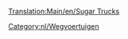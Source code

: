 [[Translation:Main/en/Sugar Trucks]]
{{nl/Wegvoertuig|name=MightyMover Suikertruck
|img=MightyMover_Sugar.gif
|price=£4.844 (€ 9.658)
|speed=30 mph (48 km/h)
|annual=£421 (€ 848)
|designed=1935
|life=15
|capacity=17 ton suiker
}}
{{nl/Wegvoertuig|name=Powernaught Suikertruck
|img=Powernaught_Sugar.gif
|price=£6.086 (€ 12.136)
|speed=55 mph (88 km/h)
|annual=£794 (€ 1.584)
|designed=1974
|life=15
|capacity=19 ton suiker
}}
{{nl/Wegvoertuig|name=Wizzowow Suikertruck
|img=Wizzowow_Sugar.gif
|price=£6.490 (€ 12.980) 
|speed=70 mph (112 km/h)
|annual=£1.135 (€ 2.266)
|designed=2011
|life=15
|capacity=22 ton suiker
}}

[[Category:nl/Wegvoertuigen]]